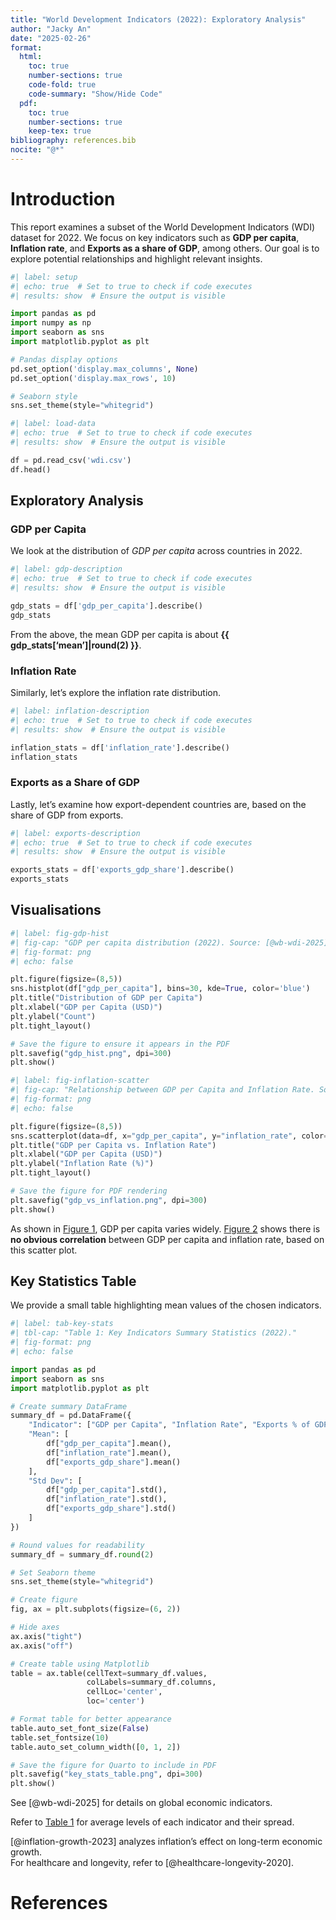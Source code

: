 ```yaml
---
title: "World Development Indicators (2022): Exploratory Analysis"
author: "Jacky An"
date: "2025-02-26"
format:
  html:
    toc: true
    number-sections: true
    code-fold: true
    code-summary: "Show/Hide Code"
  pdf:
    toc: true
    number-sections: true
    keep-tex: true
bibliography: references.bib
nocite: "@*"
---
```


# Introduction

This report examines a subset of the World Development Indicators (WDI) dataset for 2022. We focus on key indicators such as **GDP per capita**, **Inflation rate**, and **Exports as a share of GDP**, among others. Our goal is to explore potential relationships and highlight relevant insights.

```python
#| label: setup
#| echo: true  # Set to true to check if code executes
#| results: show  # Ensure the output is visible

import pandas as pd
import numpy as np
import seaborn as sns
import matplotlib.pyplot as plt

# Pandas display options
pd.set_option('display.max_columns', None)
pd.set_option('display.max_rows', 10)

# Seaborn style
sns.set_theme(style="whitegrid")
```


```python
#| label: load-data
#| echo: true  # Set to true to check if code executes
#| results: show  # Ensure the output is visible

df = pd.read_csv('wdi.csv')
df.head()
```

## Exploratory Analysis

### GDP per Capita

We look at the distribution of *GDP per capita* across countries in 2022.

```python
#| label: gdp-description
#| echo: true  # Set to true to check if code executes
#| results: show  # Ensure the output is visible

gdp_stats = df['gdp_per_capita'].describe()
gdp_stats
```

From the above, the mean GDP per capita is about **{{ gdp_stats['mean']|round(2) }}**.


### Inflation Rate

Similarly, let’s explore the inflation rate distribution.

```python
#| label: inflation-description
#| echo: true  # Set to true to check if code executes
#| results: show  # Ensure the output is visible

inflation_stats = df['inflation_rate'].describe()
inflation_stats
```

### Exports as a Share of GDP

Lastly, let's examine how export-dependent countries are, based on the share of GDP from exports.

```python
#| label: exports-description
#| echo: true  # Set to true to check if code executes
#| results: show  # Ensure the output is visible

exports_stats = df['exports_gdp_share'].describe()
exports_stats
```

## Visualisations

```python
#| label: fig-gdp-hist
#| fig-cap: "GDP per capita distribution (2022). Source: [@wb-wdi-2025]."
#| fig-format: png
#| echo: false

plt.figure(figsize=(8,5))
sns.histplot(df["gdp_per_capita"], bins=30, kde=True, color='blue')
plt.title("Distribution of GDP per Capita")
plt.xlabel("GDP per Capita (USD)")
plt.ylabel("Count")
plt.tight_layout()

# Save the figure to ensure it appears in the PDF
plt.savefig("gdp_hist.png", dpi=300)
plt.show()
```



```python
#| label: fig-inflation-scatter
#| fig-cap: "Relationship between GDP per Capita and Inflation Rate. Source: [@wb-wdi-2025]."
#| fig-format: png
#| echo: false

plt.figure(figsize=(8,5))
sns.scatterplot(data=df, x="gdp_per_capita", y="inflation_rate", color='red')
plt.title("GDP per Capita vs. Inflation Rate")
plt.xlabel("GDP per Capita (USD)")
plt.ylabel("Inflation Rate (%)")
plt.tight_layout()

# Save the figure for PDF rendering
plt.savefig("gdp_vs_inflation.png", dpi=300)
plt.show()
```



As shown in [Figure 1](#fig-gdp-hist), GDP per capita varies widely. [Figure 2](#fig-inflation-scatter) shows there is **no obvious correlation** between GDP per capita and inflation rate, based on this scatter plot.

## Key Statistics Table

We provide a small table highlighting mean values of the chosen indicators.

```python
#| label: tab-key-stats
#| tbl-cap: "Table 1: Key Indicators Summary Statistics (2022)."
#| fig-format: png
#| echo: false

import pandas as pd
import seaborn as sns
import matplotlib.pyplot as plt

# Create summary DataFrame
summary_df = pd.DataFrame({
    "Indicator": ["GDP per Capita", "Inflation Rate", "Exports % of GDP"],
    "Mean": [
        df["gdp_per_capita"].mean(),
        df["inflation_rate"].mean(),
        df["exports_gdp_share"].mean()
    ],
    "Std Dev": [
        df["gdp_per_capita"].std(),
        df["inflation_rate"].std(),
        df["exports_gdp_share"].std()
    ]
})

# Round values for readability
summary_df = summary_df.round(2)

# Set Seaborn theme
sns.set_theme(style="whitegrid")

# Create figure
fig, ax = plt.subplots(figsize=(6, 2))

# Hide axes
ax.axis("tight")
ax.axis("off")

# Create table using Matplotlib
table = ax.table(cellText=summary_df.values, 
                 colLabels=summary_df.columns,
                 cellLoc='center', 
                 loc='center')

# Format table for better appearance
table.auto_set_font_size(False)
table.set_fontsize(10)
table.auto_set_column_width([0, 1, 2])

# Save the figure for Quarto to include in PDF
plt.savefig("key_stats_table.png", dpi=300)
plt.show()

```

See [@wb-wdi-2025] for details on global economic indicators.


Refer to [Table 1](#tab-key-stats) for average levels of each indicator and their spread.
 
[@inflation-growth-2023] analyzes inflation's effect on long-term economic growth.  
For healthcare and longevity, refer to [@healthcare-longevity-2020].  

# References



